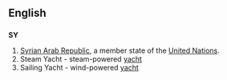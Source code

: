 {{see|sy|Sy|.sy}}
==English==
==={{abbreviation}}===
'''SY'''
#[[Syrian Arab Republic]], a member state of the [[United Nations]].
#Steam Yacht - steam-powered [[yacht]]
#Sailing Yacht - wind-powered [[yacht]]